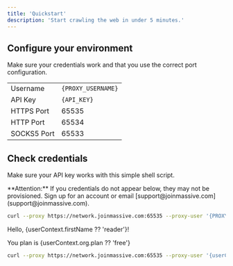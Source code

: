 ```yaml
---
title: 'Quickstart'
description: 'Start crawling the web in under 5 minutes.'
---
```


## Configure your environment

Make sure your credentials work and that you use the correct port configuration.

|             |                     |
|-------------|---------------------|
| Username    | `{PROXY_USERNAME}`  |
| API Key     | `{API_KEY}`         |
| HTTPS Port  | 65535               |
| HTTP Port   | 65534               |
| SOCKS5 Port | 65533               |

## Check credentials

 Make sure your API key works with this simple shell script.

 <Info>
  **Attention:** If you credentials do not appear below, they may not be provisioned. Sign up for an account or email [support@joinmassive.com](support@joinmassive.com).
</Info>

```bash
curl --proxy https://network.joinmassive.com:65535 --proxy-user '{PROXY_USERNAME}:{API_KEY}' https://cloudflare.com/cdn-cgi/trace
```

Hello, {userContext.firstName ?? 'reader'}!

You plan is {userContext.org.plan ?? 'free'} 

```bash
curl --proxy https://network.joinmassive.com:65535 --proxy-user '{userContext.proxy.username}:{userContext.proxy.password}' https://cloudflare.com/cdn-cgi/trace
```
